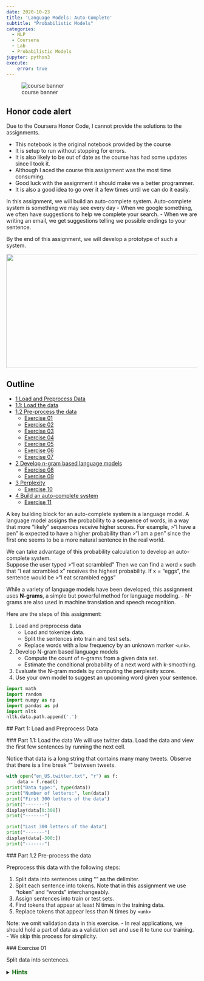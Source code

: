 ```yaml
---
date: 2020-10-23
title: 'Language Models: Auto-Complete'
subtitle: "Probabilistic Models"
categories: 
  - NLP 
  - Coursera 
  - Lab
  - Probabilistic Models
jupyter: python3
execute: 
    error: true
---
```



::: {#fig-00 .column-margin .nolightbox}
![course banner](/images/Course-Logo-2-3.webp)
:::

::: {.callout}
## Honor code alert

Due to the Coursera Honor Code, I cannot provide the solutions to the assignments. 

- This notebook is the original notebook provided by the course
- It is setup to run without stopping for errors. 
- It is also likely to be out of date as the course has had some updates since I took it.
- Although I aced the course this assignment was the most time consuming.
- Good luck with the assignment it should make we a better programmer.
- It is also a good idea to go over it a few times until we can do it easily.
:::

In this assignment, we will build an auto-complete system.  Auto-complete system is something we may see every day
- When we google something, we often have suggestions to help we complete your search. 
- When we are writing an email, we get suggestions telling we possible endings to your sentence.  

By the end of this assignment, we will develop a prototype of such a system.

<img src = "stanford.png" style="width:700px;height:300px;"/>


## Outline
- [1 Load and Preprocess Data](#1)
- [1.1: Load the data](#1.1)
- [1.2 Pre-process the data](#1.2)
    - [Exercise 01](#ex-01)
    - [Exercise 02](#ex-02)
    - [Exercise 03](#ex-03)
    - [Exercise 04](#ex-04)
    - [Exercise 05](#ex-05)
    - [Exercise 06](#ex-06)
    - [Exercise 07](#ex-07)
- [2 Develop n-gram based language models](#2)
    - [Exercise 08](#ex-08)
    - [Exercise 09](#ex-09)    
- [3 Perplexity](#3)
    - [Exercise 10](#ex-10)
- [4 Build an auto-complete system](#4)
    - [Exercise 11](#ex-11)

A key building block for an auto-complete system is a language model.
A language model assigns the probability to a sequence of words, in a way that more "likely" sequences receive higher scores.  For example, 
>"I have a pen" 
is expected to have a higher probability than 
>"I am a pen"
since the first one seems to be a more natural sentence in the real world.

We can take advantage of this probability calculation to develop an auto-complete system.  
Suppose the user typed 
>"I eat scrambled"
Then we can find a word `x`  such that "I eat scrambled x" receives the highest probability.  If x = "eggs", the sentence would be
>"I eat scrambled eggs"

While a variety of language models have been developed, this assignment uses **N-grams**, a simple but powerful method for language modeling.
- N-grams are also used in machine translation and speech recognition. 


Here are the steps of this assignment:

1. Load and preprocess data
    - Load and tokenize data.
    - Split the sentences into train and test sets.
    - Replace words with a low frequency by an unknown marker `<unk>`.
1. Develop N-gram based language models
    - Compute the count of n-grams from a given data set.
    - Estimate the conditional probability of a next word with k-smoothing.
1. Evaluate the N-gram models by computing the perplexity score.
1. Use your own model to suggest an upcoming word given your sentence. 

```python
import math
import random
import numpy as np
import pandas as pd
import nltk
nltk.data.path.append('.')
```

<a name='1'></a>
## Part 1: Load and Preprocess Data

<a name='1.1'></a>
### Part 1.1: Load the data
We will use twitter data.
Load the data and view the first few sentences by running the next cell.

Notice that data is a long string that contains many many tweets.
Observe that there is a line break "\n" between tweets.

```python
with open("en_US.twitter.txt", "r") as f:
    data = f.read()
print("Data type:", type(data))
print("Number of letters:", len(data))
print("First 300 letters of the data")
print("-------")
display(data[0:300])
print("-------")

print("Last 300 letters of the data")
print("-------")
display(data[-300:])
print("-------")
```

<a name='1.2'></a>
### Part 1.2 Pre-process the data

Preprocess this data with the following steps:

1. Split data into sentences using "\n" as the delimiter.
1. Split each sentence into tokens. Note that in this assignment we use "token" and "words" interchangeably.
1. Assign sentences into train or test sets.
1. Find tokens that appear at least N times in the training data.
1. Replace tokens that appear less than N times by `<unk>`


Note: we omit validation data in this exercise.
- In real applications, we should hold a part of data as a validation set and use it to tune our training.
- We skip this process for simplicity.

<a name='ex-01'></a>
### Exercise 01

Split data into sentences.

<details>    
<summary>
    <font size="3" color="darkgreen"><b>Hints</b></font>
</summary>
<p>
<ul>
    <li> Use <a href="https://docs.python.org/3/library/stdtypes.html?highlight=split#str.split" >str.split</a> </li>
</ul>
</p>

```python
# UNQ_C1 (UNIQUE CELL IDENTIFIER, DO NOT EDIT)
### GRADED_FUNCTION: split_to_sentences ###
def split_to_sentences(data):
    """
    Split data by linebreak "\n"
    
    Args:
        data: str
    
    Returns:
        A list of sentences
    """
    ### START CODE HERE (Replace instances of 'None' with your code) ###
    sentences = None
    ### END CODE HERE ###
    
    # Additional clearning (This part is already implemented)
    # - Remove leading and trailing spaces from each sentence
    # - Drop sentences if they are empty strings.
    sentences = [s.strip() for s in sentences]
    sentences = [s for s in sentences if len(s) > 0]
    
    return sentences    
```

```python
# test your code
x = """
I have a pen.\nI have an apple. \nAh\nApple pen.\n
"""
print(x)

split_to_sentences(x)
```

Expected answer: 
```CPP
['I have a pen.', 'I have an apple.', 'Ah', 'Apple pen.']
```

<a name='ex-02'></a>
### Exercise 02
The next step is to tokenize sentences (split a sentence into a list of words). 
- Convert all tokens into lower case so that words which are capitalized (for example, at the start of a sentence) in the original text are treated the same as the lowercase versions of the words.
- Append each tokenized list of words into a list of tokenized sentences.

<details>    
<summary>
    <font size="3" color="darkgreen"><b>Hints</b></font>
</summary>
<p>
<ul>
    <li>Use <a href="https://docs.python.org/3/library/stdtypes.html?highlight=split#str.lower" >str.lower</a> to convert strings to lowercase. </li>
    <li>Please use <a href="https://www.nltk.org/api/nltk.tokenize.html#nltk.tokenize.punkt.PunktLanguageVars.word_tokenize" >nltk.word_tokenize</a> to split sentences into tokens.</li>
    <li>If we used str.split insteaad of nltk.word_tokenize, there are additional edge cases to handle, such as the punctuation (comma, period) that follows a word.</li>
</ul>
</p>

```python
# UNQ_C2 (UNIQUE CELL IDENTIFIER, DO NOT EDIT)
### GRADED_FUNCTION: tokenize_sentences ###
def tokenize_sentences(sentences):
    """
    Tokenize sentences into tokens (words)
    
    Args:
        sentences: List of strings
    
    Returns:
        List of lists of tokens
    """
    
    # Initialize the list of lists of tokenized sentences
    tokenized_sentences = []
    ### START CODE HERE (Replace instances of 'None' with your code) ###
    
    # Go through each sentence
    for sentence in None:
        
        # Convert to lowercase letters
        sentence = None
        
        # Convert into a list of words
        tokenized = None
        
        # append the list of words to the list of lists
        None
    
    ### END CODE HERE ###
    
    return tokenized_sentences
```

```python
# test your code
sentences = ["Sky is blue.", "Leaves are green.", "Roses are red."]
tokenize_sentences(sentences)
```

### Expected output

```CPP
[['sky', 'is', 'blue', '.'],
 ['leaves', 'are', 'green', '.'],
 ['roses', 'are', 'red', '.']]
```

<a name='ex-03'></a>
### Exercise 03


Use the two functions that we have just implemented to get the tokenized data.
- split the data into sentences
- tokenize those sentences

```python
# UNQ_C3 (UNIQUE CELL IDENTIFIER, DO NOT EDIT)
### GRADED_FUNCTION: get_tokenized_data ###
def get_tokenized_data(data):
    """
    Make a list of tokenized sentences
    
    Args:
        data: String
    
    Returns:
        List of lists of tokens
    """
    ### START CODE HERE (Replace instances of 'None' with your code) ###
    
    # Get the sentences by splitting up the data
    sentences = None
    
    # Get the list of lists of tokens by tokenizing the sentences
    tokenized_sentences = None
    
    ### END CODE HERE ###
    
    return tokenized_sentences
```

```python
# test your function
x = "Sky is blue.\nLeaves are green\nRoses are red."
get_tokenized_data(x)
```

##### Expected outcome

```CPP
[['sky', 'is', 'blue', '.'],
 ['leaves', 'are', 'green'],
 ['roses', 'are', 'red', '.']]
```

### Split into train and test sets

Now run the cell below to split data into training and test sets.

```python
tokenized_data = get_tokenized_data(data)
random.seed(87)
random.shuffle(tokenized_data)

train_size = int(len(tokenized_data) * 0.8)
train_data = tokenized_data[0:train_size]
test_data = tokenized_data[train_size:]
```

```python
print("{} data are split into {} train and {} test set".format(
    len(tokenized_data), len(train_data), len(test_data)))

print("First training sample:")
print(train_data[0])
      
print("First test sample")
print(test_data[0])
```

##### Expected output

```CPP
47961 data are split into 38368 train and 9593 test set
First training sample:
['i', 'personally', 'would', 'like', 'as', 'our', 'official', 'glove', 'of', 'the', 'team', 'local', 'company', 'and', 'quality', 'production']
First test sample
['that', 'picture', 'i', 'just', 'seen', 'whoa', 'dere', '!', '!', '>', '>', '>', '>', '>', '>', '>']
```

<a name='ex-04'></a>
### Exercise 04

We won't use all the tokens (words) appearing in the data for training.  Instead, we will use the more frequently used words.  
- We will focus on the words that appear at least N times in the data.
- First count how many times each word appears in the data.

We will need a double for-loop, one for sentences and the other for tokens within a sentence.

<details>    
<summary>
    <font size="3" color="darkgreen"><b>Hints</b></font>
</summary>
<p>
<ul>
    <li>If we decide to import and use defaultdict, remember to cast the dictionary back to a regular 'dict' before returning it. </li>
</ul>
</p>

```python
# UNQ_C4 (UNIQUE CELL IDENTIFIER, DO NOT EDIT)
### GRADED_FUNCTION: count_words ###
def count_words(tokenized_sentences):
    """
    Count the number of word appearence in the tokenized sentences
    
    Args:
        tokenized_sentences: List of lists of strings
    
    Returns:
        dict that maps word (str) to the frequency (int)
    """
        
    word_counts = {}
    ### START CODE HERE (Replace instances of 'None' with your code) ###
    
    # Loop through each sentence
    for sentence in None: # complete this line
        
        # Go through each token in the sentence
        for token in None: # complete this line

            # If the token is not in the dictionary yet, set the count to 1
            if None: # complete this line
                word_counts[token] = None
            
            # If the token is already in the dictionary, increment the count by 1
            else:
                word_counts[token] += None

    ### END CODE HERE ###
    
    return word_counts
```

```python
# test your code
tokenized_sentences = [['sky', 'is', 'blue', '.'],
                       ['leaves', 'are', 'green', '.'],
                       ['roses', 'are', 'red', '.']]
count_words(tokenized_sentences)
```

##### Expected output

Note that the order may differ.

```CPP
{'sky': 1,
 'is': 1,
 'blue': 1,
 '.': 3,
 'leaves': 1,
 'are': 2,
 'green': 1,
 'roses': 1,
 'red': 1}
```

### Handling 'Out of Vocabulary' words

If your model is performing autocomplete, but encounters a word that it never saw during training, it won't have an input word to help it determine the next word to suggest. The model will not be able to predict the next word because there are no counts for the current word. 
- This 'new' word is called an 'unknown word', or <b>out of vocabulary (OOV)</b> words.
- The percentage of unknown words in the test set is called the <b> OOV </b> rate. 

To handle unknown words during prediction, use a special token to represent all unknown words 'unk'. 
- Modify the training data so that it has some 'unknown' words to train on.
- Words to convert into "unknown" words are those that do not occur very frequently in the training set.
- Create a list of the most frequent words in the training set, called the <b> closed vocabulary </b>. 
- Convert all the other words that are not part of the closed vocabulary to the token 'unk'. 

<a name='ex-05'></a>
### Exercise 05

We will now create a function that takes in a text document and a threshold `count_threshold`.
- Any word whose count is greater than or equal to the threshold `count_threshold` is kept in the closed vocabulary.
- Returns the word closed vocabulary list.  

```python
# UNQ_C5 (UNIQUE CELL IDENTIFIER, DO NOT EDIT)
### GRADED_FUNCTION: get_words_with_nplus_frequency ###
def get_words_with_nplus_frequency(tokenized_sentences, count_threshold):
    """
    Find the words that appear N times or more
    
    Args:
        tokenized_sentences: List of lists of sentences
        count_threshold: minimum number of occurrences for a word to be in the closed vocabulary.
    
    Returns:
        List of words that appear N times or more
    """
    # Initialize an empty list to contain the words that
    # appear at least 'minimum_freq' times.
    closed_vocab = []
    
    # Get the word couts of the tokenized sentences
    # Use the function that we defined earlier to count the words
    word_counts = count_words(tokenized_sentences)
    
    ### START CODE HERE (Replace instances of 'None' with your code) ###

    # for each word and its count
    for word, cnt in None: # complete this line
        
        # check that the word's count
        # is at least as great as the minimum count
        if None:
            
            # append the word to the list
            None
    ### END CODE HERE ###
    
    return closed_vocab
```

```python
# test your code
tokenized_sentences = [['sky', 'is', 'blue', '.'],
                       ['leaves', 'are', 'green', '.'],
                       ['roses', 'are', 'red', '.']]
tmp_closed_vocab = get_words_with_nplus_frequency(tokenized_sentences, count_threshold=2)
print(f"Closed vocabulary:")
print(tmp_closed_vocab)
```

##### Expected output

```CPP
Closed vocabulary:
['.', 'are']
```

<a name='ex-06'></a>
### Exercise 06

The words that appear `count_threshold` times or more are in the closed vocabulary. 
- All other words are regarded as `unknown`.
- Replace words not in the closed vocabulary with the token `<unk>`.

```python
# UNQ_C6 (UNIQUE CELL IDENTIFIER, DO NOT EDIT)
### GRADED_FUNCTION: replace_oov_words_by_unk ###
def replace_oov_words_by_unk(tokenized_sentences, vocabulary, unknown_token="<unk>"):
    """
    Replace words not in the given vocabulary with '<unk>' token.
    
    Args:
        tokenized_sentences: List of lists of strings
        vocabulary: List of strings that we will use
        unknown_token: A string representing unknown (out-of-vocabulary) words
    
    Returns:
        List of lists of strings, with words not in the vocabulary replaced
    """
    
    # Place vocabulary into a set for faster search
    vocabulary = set(vocabulary)
    
    # Initialize a list that will hold the sentences
    # after less frequent words are replaced by the unknown token
    replaced_tokenized_sentences = []
    
    # Go through each sentence
    for sentence in tokenized_sentences:
        
        # Initialize the list that will contain
        # a single sentence with "unknown_token" replacements
        replaced_sentence = []
        ### START CODE HERE (Replace instances of 'None' with your code) ###

        # for each token in the sentence
        for token in None: # complete this line
            
            # Check if the token is in the closed vocabulary
            if token in None: # complete this line
                # If so, append the word to the replaced_sentence
                None
            else:
                # otherwise, append the unknown token instead
                None
        ### END CODE HERE ###
        
        # Append the list of tokens to the list of lists
        replaced_tokenized_sentences.append(replaced_sentence)
        
    return replaced_tokenized_sentences
```

```python
tokenized_sentences = [["dogs", "run"], ["cats", "sleep"]]
vocabulary = ["dogs", "sleep"]
tmp_replaced_tokenized_sentences = replace_oov_words_by_unk(tokenized_sentences, vocabulary)
print(f"Original sentence:")
print(tokenized_sentences)
print(f"tokenized_sentences with less frequent words converted to '<unk>':")
print(tmp_replaced_tokenized_sentences)
```

### Expected answer

```CPP
Original sentence:
[['dogs', 'run'], ['cats', 'sleep']]
tokenized_sentences with less frequent words converted to '<unk>':
[['dogs', '<unk>'], ['<unk>', 'sleep']]
```

<a name='ex-07'></a>
### Exercise 07

Now we are ready to process our data by combining the functions that we just implemented.

1. Find tokens that appear at least count_threshold times in the training data.
1. Replace tokens that appear less than count_threshold times by "<unk\>" both for training and test data.

```python
# UNQ_C7 (UNIQUE CELL IDENTIFIER, DO NOT EDIT)
### GRADED_FUNCTION: preprocess_data ###
def preprocess_data(train_data, test_data, count_threshold):
    """
    Preprocess data, i.e.,
        - Find tokens that appear at least N times in the training data.
        - Replace tokens that appear less than N times by "<unk>" both for training and test data.        
    Args:
        train_data, test_data: List of lists of strings.
        count_threshold: Words whose count is less than this are 
                      treated as unknown.
    
    Returns:
        Tuple of
        - training data with low frequent words replaced by "<unk>"
        - test data with low frequent words replaced by "<unk>"
        - vocabulary of words that appear n times or more in the training data
    """
    ### START CODE HERE (Replace instances of 'None' with your code) ###

    # Get the closed vocabulary using the train data
    vocabulary = None
    
    # For the train data, replace less common words with "<unk>"
    train_data_replaced = None
    
    # For the test data, replace less common words with "<unk>"
    test_data_replaced = None
    
    ### END CODE HERE ###
    return train_data_replaced, test_data_replaced, vocabulary
```

```python
# test your code
tmp_train = [['sky', 'is', 'blue', '.'],
     ['leaves', 'are', 'green']]
tmp_test = [['roses', 'are', 'red', '.']]

tmp_train_repl, tmp_test_repl, tmp_vocab = preprocess_data(tmp_train, 
                                                           tmp_test, 
                                                           count_threshold = 1)

print("tmp_train_repl")
print(tmp_train_repl)
print()
print("tmp_test_repl")
print(tmp_test_repl)
print()
print("tmp_vocab")
print(tmp_vocab)
```

##### Expected outcome

```CPP
tmp_train_repl
[['sky', 'is', 'blue', '.'], ['leaves', 'are', 'green']]

tmp_test_repl
[['<unk>', 'are', '<unk>', '.']]

tmp_vocab
['sky', 'is', 'blue', '.', 'leaves', 'are', 'green']
```

### Preprocess the train and test data
Run the cell below to complete the preprocessing both for training and test sets.

```python
minimum_freq = 2
train_data_processed, test_data_processed, vocabulary = preprocess_data(train_data, 
                                                                        test_data, 
                                                                        minimum_freq)
```

```python
print("First preprocessed training sample:")
print(train_data_processed[0])
print()
print("First preprocessed test sample:")
print(test_data_processed[0])
print()
print("First 10 vocabulary:")
print(vocabulary[0:10])
print()
print("Size of vocabulary:", len(vocabulary))
```

##### Expected output

```CPP
First preprocessed training sample:
['i', 'personally', 'would', 'like', 'as', 'our', 'official', 'glove', 'of', 'the', 'team', 'local', 'company', 'and', 'quality', 'production']

First preprocessed test sample:
['that', 'picture', 'i', 'just', 'seen', 'whoa', 'dere', '!', '!', '>', '>', '>', '>', '>', '>', '>']

First 10 vocabulary:
['i', 'personally', 'would', 'like', 'as', 'our', 'official', 'glove', 'of', 'the']

Size of vocabulary: 14821
```

We are done with the preprocessing section of the assignment.
Objects `train_data_processed`, `test_data_processed`, and `vocabulary` will be used in the rest of the exercises.

<a name='2'></a>
## Part 2: Develop n-gram based language models

In this section, we will develop the n-grams language model.
- Assume the probability of the next word depends only on the previous n-gram.
- The previous n-gram is the series of the previous 'n' words.

The conditional probability for the word at position 't' in the sentence, given that the words preceding it are $w_{t-1}, w_{t-2} \cdots w_{t-n}$ is:

$$ P(w_t | w_{t-1}\dots w_{t-n}) \tag{1}$$

We can estimate this probability  by counting the occurrences of these series of words in the training data.
- The probability can be estimated as a ratio, where
- The numerator is the number of times word 't' appears after words t-1 through t-n appear in the training data.
- The denominator is the number of times word t-1 through t-n appears in the training data.

$$ \hat{P}(w_t | w_{t-1}\dots w_{t-n}) = \frac{C(w_{t-1}\dots w_{t-n}, w_n)}{C(w_{t-1}\dots w_{t-n})} \tag{2} $$

- The function $C(\cdots)$ denotes the number of occurence of the given sequence. 
- $\hat{P}$ means the estimation of $P$. 
- Notice that denominator of the equation (2) is the number of occurence of the previous $n$ words, and the numerator is the same sequence followed by the word $w_t$.

Later, we will modify the equation (2) by adding k-smoothing, which avoids errors when any counts are zero.

The equation (2) tells us that to estimate probabilities based on n-grams, we need the counts of n-grams (for denominator) and (n+1)-grams (for numerator).

<a name='ex-08'></a>
### Exercise 08
Next, we will implement a function that computes the counts of n-grams for an arbitrary number $n$.

When computing the counts for n-grams, prepare the sentence beforehand by prepending $n-1$ starting markers "<s\>" to indicate the beginning of the sentence.  
- For example, in the bi-gram model (N=2), a sequence with two start tokens "<s\><s\>" should predict the first word of a sentence.
- So, if the sentence is "I like food", modify it to be "<s\><s\> I like food".
- Also prepare the sentence for counting by appending an end token "<e\>" so that the model can predict when to finish a sentence.

Technical note: In this implementation, we will store the counts as a dictionary.
- The key of each key-value pair in the dictionary is a **tuple** of n words (and not a list)
- The value in the key-value pair is the number of occurrences.  
- The reason for using a tuple as a key instead of a list is because a list in Python is a mutable object (it can be changed after it is first created).  A tuple is "immutable", so it cannot be altered after it is first created.  This makes a tuple suitable as a data type for the key in a dictionary.

<details>    
<summary>
    <font size="3" color="darkgreen"><b>Hints</b></font>
</summary>
<p>
<ul>
    <li> To prepend or append, we can create lists and concatenate them using the + operator </li>
    <li> To create a list of a repeated value, we can follow this syntax: <code>['a'] * 3</code> to get <code>['a','a','a']</code> </li>
    <li>To set the range for index 'i', think of this example: An n-gram where n=2 (bigram), and the sentence is length N=5 (including two start tokens and one end token).  So the index positions are <code>[0,1,2,3,4]</code>.  The largest index 'i' where a bigram can start is at position i=3, because the word tokens at position 3 and 4 will form the bigram. </li>
    <li>Remember that the <code>range()</code> function excludes the value that is used for the maximum of the range.  <code> range(3) </code> produces (0,1,2) but excludes 3. </li>
</ul>
</p>

```python
# UNQ_C8 (UNIQUE CELL IDENTIFIER, DO NOT EDIT)
### GRADED FUNCTION: count_n_grams ###
def count_n_grams(data, n, start_token='<s>', end_token = '<e>'):
    """
    Count all n-grams in the data
    
    Args:
        data: List of lists of words
        n: number of words in a sequence
    
    Returns:
        A dictionary that maps a tuple of n-words to its frequency
    """
    
    # Initialize dictionary of n-grams and their counts
    n_grams = {}

    ### START CODE HERE (Replace instances of 'None' with your code) ###
    
    # Go through each sentence in the data
    for sentence in None: # complete this line
        
        # prepend start token n times, and  append <e> one time
        sentence = None
        
        # convert list to tuple
        # So that the sequence of words can be used as
        # a key in the dictionary
        sentence = None
        
        # Use 'i' to indicate the start of the n-gram
        # from index 0
        # to the last index where the end of the n-gram
        # is within the sentence.
        
        for i in range(None): # complete this line

            # Get the n-gram from i to i+n
            n_gram = None

            # check if the n-gram is in the dictionary
            if n_gram in None: # complete this line
            
                # Increment the count for this n-gram
                n_grams[n_gram] += None
            else:
                # Initialize this n-gram count to 1
                n_grams[n_gram] = None
    
            ### END CODE HERE ###
    return n_grams
```

```python
# test your code
# CODE REVIEW COMMENT: Outcome does not match expected outcome
sentences = [['i', 'like', 'a', 'cat'],
             ['this', 'dog', 'is', 'like', 'a', 'cat']]
print("Uni-gram:")
print(count_n_grams(sentences, 1))
print("Bi-gram:")
print(count_n_grams(sentences, 2))
```

Expected outcome:

```CPP
Uni-gram:
{('<s>',): 2, ('i',): 1, ('like',): 2, ('a',): 2, ('cat',): 2, ('<e>',): 2, ('this',): 1, ('dog',): 1, ('is',): 1}
Bi-gram:
{('<s>', '<s>'): 2, ('<s>', 'i'): 1, ('i', 'like'): 1, ('like', 'a'): 2, ('a', 'cat'): 2, ('cat', '<e>'): 2, ('<s>', 'this'): 1, ('this', 'dog'): 1, ('dog', 'is'): 1, ('is', 'like'): 1}
```

<a name='ex-09'></a>
### Exercise 09

Next, estimate the probability of a word given the prior 'n' words using the n-gram counts.

$$ \hat{P}(w_t | w_{t-1}\dots w_{t-n}) = \frac{C(w_{t-1}\dots w_{t-n}, w_n)}{C(w_{t-1}\dots w_{t-n})} \tag{2} $$

This formula doesn't work when a count of an n-gram is zero..
- Suppose we encounter an n-gram that did not occur in the training data.  
- Then, the equation (2) cannot be evaluated (it becomes zero divided by zero).

A way to handle zero counts is to add k-smoothing.  
- K-smoothing adds a positive constant $k$ to each numerator and $k \times |V|$ in the denominator, where $|V|$ is the number of words in the vocabulary.

$$ \hat{P}(w_t | w_{t-1}\dots w_{t-n}) = \frac{C(w_{t-1}\dots w_{t-n}, w_n) + k}{C(w_{t-1}\dots w_{t-n}) + k|V|} \tag{3} $$


For n-grams that have a zero count, the equation (3) becomes $\frac{1}{|V|}$.
- This means that any n-gram with zero count has the same probability of $\frac{1}{|V|}$.

Define a function that computes the probability estimate (3) from n-gram counts and a constant $k$.

- The function takes in a dictionary 'n_gram_counts', where the key is the n-gram and the value is the count of that n-gram.
- The function also takes another dictionary n_plus1_gram_counts, which you'll use to find the count for the previous n-gram plus the current word.

<details>    
<summary>
    <font size="3" color="darkgreen"><b>Hints</b></font>
</summary>
<p>
<ul>
    <li>To define a tuple containing a single value, add a comma after that value.  For example: <code>('apple',)</code> is a tuple containing a single string 'apple' </li>
    <li>To concatenate two tuples, use the '+' operator</li>
    <li><a href="" > words </a> </li>
</ul>
</p>

```python
# UNQ_C9 (UNIQUE CELL IDENTIFIER, DO NOT EDIT)
### GRADED FUNCTION: estimate_probability ###
def estimate_probability(word, previous_n_gram, 
                         n_gram_counts, n_plus1_gram_counts, vocabulary_size, k=1.0):
    """
    Estimate the probabilities of a next word using the n-gram counts with k-smoothing
    
    Args:
        word: next word
        previous_n_gram: A sequence of words of length n
        n_gram_counts: Dictionary of counts of n-grams
        n_plus1_gram_counts: Dictionary of counts of (n+1)-grams
        vocabulary_size: number of words in the vocabulary
        k: positive constant, smoothing parameter
    
    Returns:
        A probability
    """
    # convert list to tuple to use it as a dictionary key
    previous_n_gram = tuple(previous_n_gram)
    
    ### START CODE HERE (Replace instances of 'None' with your code) ###
    
    # Set the denominator
    # If the previous n-gram exists in the dictionary of n-gram counts,
    # Get its count.  Otherwise set the count to zero
    # Use the dictionary that has counts for n-grams
    previous_n_gram_count = None
        
    # Calculate the denominator using the count of the previous n gram
    # and apply k-smoothing
    denominator = None

    # Define n plus 1 gram as the previous n-gram plus the current word as a tuple
    n_plus1_gram = None
  
    # Set the count to the count in the dictionary,
    # otherwise 0 if not in the dictionary
    # use the dictionary that has counts for the n-gram plus current word
    n_plus1_gram_count = None
        
    # Define the numerator use the count of the n-gram plus current word,
    # and apply smoothing
    numerator = None

    # Calculate the probability as the numerator divided by denominator
    probability = None
    
    ### END CODE HERE ###
    
    return probability
```

```python
# test your code
sentences = [['i', 'like', 'a', 'cat'],
             ['this', 'dog', 'is', 'like', 'a', 'cat']]
unique_words = list(set(sentences[0] + sentences[1]))

unigram_counts = count_n_grams(sentences, 1)
bigram_counts = count_n_grams(sentences, 2)
tmp_prob = estimate_probability("cat", "a", unigram_counts, bigram_counts, len(unique_words), k=1)

print(f"The estimated probability of word 'cat' given the previous n-gram 'a' is: {tmp_prob:.4f}")
```

##### Expected output

```CPP
The estimated probability of word 'cat' given the previous n-gram 'a' is: 0.3333
```

### Estimate probabilities for all words

The function defined below loops over all words in vocabulary to calculate probabilities for all possible words.
- This function is provided for you.

```python
def estimate_probabilities(previous_n_gram, n_gram_counts, n_plus1_gram_counts, vocabulary, k=1.0):
    """
    Estimate the probabilities of next words using the n-gram counts with k-smoothing
    
    Args:
        previous_n_gram: A sequence of words of length n
        n_gram_counts: Dictionary of counts of (n+1)-grams
        n_plus1_gram_counts: Dictionary of counts of (n+1)-grams
        vocabulary: List of words
        k: positive constant, smoothing parameter
    
    Returns:
        A dictionary mapping from next words to the probability.
    """
    
    # convert list to tuple to use it as a dictionary key
    previous_n_gram = tuple(previous_n_gram)
    
    # add <e> <unk> to the vocabulary
    # <s> is not needed since it should not appear as the next word
    vocabulary = vocabulary + ["<e>", "<unk>"]
    vocabulary_size = len(vocabulary)
    
    probabilities = {}
    for word in vocabulary:
        probability = estimate_probability(word, previous_n_gram, 
                                           n_gram_counts, n_plus1_gram_counts, 
                                           vocabulary_size, k=k)
        probabilities[word] = probability

    return probabilities
```

```python
# test your code
sentences = [['i', 'like', 'a', 'cat'],
             ['this', 'dog', 'is', 'like', 'a', 'cat']]
unique_words = list(set(sentences[0] + sentences[1]))
unigram_counts = count_n_grams(sentences, 1)
bigram_counts = count_n_grams(sentences, 2)
estimate_probabilities("a", unigram_counts, bigram_counts, unique_words, k=1)
```

##### Expected output

```CPP
{'cat': 0.2727272727272727,
 'i': 0.09090909090909091,
 'this': 0.09090909090909091,
 'a': 0.09090909090909091,
 'is': 0.09090909090909091,
 'like': 0.09090909090909091,
 'dog': 0.09090909090909091,
 '<e>': 0.09090909090909091,
 '<unk>': 0.09090909090909091}
```

```python
# Additional test
trigram_counts = count_n_grams(sentences, 3)
estimate_probabilities(["<s>", "<s>"], bigram_counts, trigram_counts, unique_words, k=1)
```

##### Expected output

```CPP
{'cat': 0.09090909090909091,
 'i': 0.18181818181818182,
 'this': 0.18181818181818182,
 'a': 0.09090909090909091,
 'is': 0.09090909090909091,
 'like': 0.09090909090909091,
 'dog': 0.09090909090909091,
 '<e>': 0.09090909090909091,
 '<unk>': 0.09090909090909091}
```

### Count and probability matrices

As we have seen so far, the n-gram counts computed above are sufficient for computing the probabilities of the next word.  
- It can be more intuitive to present them as count or probability matrices.
- The functions defined in the next cells return count or probability matrices.
- This function is provided for you.

```python
def make_count_matrix(n_plus1_gram_counts, vocabulary):
    # add <e> <unk> to the vocabulary
    # <s> is omitted since it should not appear as the next word
    vocabulary = vocabulary + ["<e>", "<unk>"]
    
    # obtain unique n-grams
    n_grams = []
    for n_plus1_gram in n_plus1_gram_counts.keys():
        n_gram = n_plus1_gram[0:-1]
        n_grams.append(n_gram)
    n_grams = list(set(n_grams))
    
    # mapping from n-gram to row
    row_index = {n_gram:i for i, n_gram in enumerate(n_grams)}
    # mapping from next word to column
    col_index = {word:j for j, word in enumerate(vocabulary)}
    
    nrow = len(n_grams)
    ncol = len(vocabulary)
    count_matrix = np.zeros((nrow, ncol))
    for n_plus1_gram, count in n_plus1_gram_counts.items():
        n_gram = n_plus1_gram[0:-1]
        word = n_plus1_gram[-1]
        if word not in vocabulary:
            continue
        i = row_index[n_gram]
        j = col_index[word]
        count_matrix[i, j] = count
    
    count_matrix = pd.DataFrame(count_matrix, index=n_grams, columns=vocabulary)
    return count_matrix
```

```python
sentences = [['i', 'like', 'a', 'cat'],
                 ['this', 'dog', 'is', 'like', 'a', 'cat']]
unique_words = list(set(sentences[0] + sentences[1]))
bigram_counts = count_n_grams(sentences, 2)

print('bigram counts')
display(make_count_matrix(bigram_counts, unique_words))
```

##### Expected output

```CPP
bigram counts
          cat    i   this   a  is   like  dog  <e>   <unk>
(<s>,)    0.0   1.0  1.0  0.0  0.0  0.0   0.0  0.0    0.0
(a,)      2.0   0.0  0.0  0.0  0.0  0.0   0.0  0.0    0.0
(this,)   0.0   0.0  0.0  0.0  0.0  0.0   1.0  0.0    0.0
(like,)   0.0   0.0  0.0  2.0  0.0  0.0   0.0  0.0    0.0
(dog,)    0.0   0.0  0.0  0.0  1.0  0.0   0.0  0.0    0.0
(cat,)    0.0   0.0  0.0  0.0  0.0  0.0   0.0  2.0    0.0
(is,)     0.0   0.0  0.0  0.0  0.0  1.0   0.0  0.0    0.0
(i,)      0.0   0.0  0.0  0.0  0.0  1.0   0.0  0.0    0.0
```

```python
# Show trigram counts
print('\ntrigram counts')
trigram_counts = count_n_grams(sentences, 3)
display(make_count_matrix(trigram_counts, unique_words))
```

##### Expected output

```CPP
trigram counts
              cat    i   this   a  is   like  dog  <e>   <unk>
(dog, is)     0.0   0.0  0.0  0.0  0.0  1.0   0.0  0.0    0.0
(this, dog)   0.0   0.0  0.0  0.0  1.0  0.0   0.0  0.0    0.0
(a, cat)      0.0   0.0  0.0  0.0  0.0  0.0   0.0  2.0    0.0
(like, a)     2.0   0.0  0.0  0.0  0.0  0.0   0.0  0.0    0.0
(is, like)    0.0   0.0  0.0  1.0  0.0  0.0   0.0  0.0    0.0
(<s>, i)      0.0   0.0  0.0  0.0  0.0  1.0   0.0  0.0    0.0
(i, like)     0.0   0.0  0.0  1.0  0.0  0.0   0.0  0.0    0.0
(<s>, <s>)    0.0   1.0  1.0  0.0  0.0  0.0   0.0  0.0    0.0
(<s>, this)   0.0   0.0  0.0  0.0  0.0  0.0   1.0  0.0    0.0
```

The following function calculates the probabilities of each word given the previous n-gram, and stores this in matrix form.
- This function is provided for you.

```python
def make_probability_matrix(n_plus1_gram_counts, vocabulary, k):
    count_matrix = make_count_matrix(n_plus1_gram_counts, unique_words)
    count_matrix += k
    prob_matrix = count_matrix.div(count_matrix.sum(axis=1), axis=0)
    return prob_matrix
```

```python
sentences = [['i', 'like', 'a', 'cat'],
                 ['this', 'dog', 'is', 'like', 'a', 'cat']]
unique_words = list(set(sentences[0] + sentences[1]))
bigram_counts = count_n_grams(sentences, 2)
print("bigram probabilities")
display(make_probability_matrix(bigram_counts, unique_words, k=1))
```

```python
print("trigram probabilities")
trigram_counts = count_n_grams(sentences, 3)
display(make_probability_matrix(trigram_counts, unique_words, k=1))
```

Confirm that we obtain the same results as for the `estimate_probabilities` function that we implemented.

<a name='3'></a>
## Part 3: Perplexity

In this section, we will generate the perplexity score to evaluate your model on the test set. 
- We will also use back-off when needed. 
- Perplexity is used as an evaluation metric of your language model. 
- To calculate the  the perplexity score of the test set on an n-gram model, use: 

$$ PP(W) =\sqrt[N]{ \prod_{t=n+1}^N \frac{1}{P(w_t | w_{t-n} \cdots w_{t-1})} } \tag{4}$$

- where $N$ is the length of the sentence.
- $n$ is the number of words in the n-gram (e.g. 2 for a bigram).
- In math, the numbering starts at one and not zero.

In code, array indexing starts at zero, so the code will use ranges for $t$ according to this formula:

$$ PP(W) =\sqrt[N]{ \prod_{t=n}^{N-1} \frac{1}{P(w_t | w_{t-n} \cdots w_{t-1})} } \tag{4.1}$$

The higher the probabilities are, the lower the perplexity will be. 
- The more the n-grams tell us about the sentence, the lower the perplexity score will be. 

<a name='ex-10'></a>
### Exercise 10
Compute the perplexity score given an N-gram count matrix and a sentence. 

<details>    
<summary>
    <font size="3" color="darkgreen"><b>Hints</b></font>
</summary>
<p>
<ul>
    <li>Remember that <code>range(2,4)</code> produces the integers [2, 3] (and excludes 4).</li>
</ul>
</p>

```python
# UNQ_C10 (UNIQUE CELL IDENTIFIER, DO NOT EDIT)
# GRADED FUNCTION: calculate_perplexity
def calculate_perplexity(sentence, n_gram_counts, n_plus1_gram_counts, vocabulary_size, k=1.0):
    """
    Calculate perplexity for a list of sentences
    
    Args:
        sentence: List of strings
        n_gram_counts: Dictionary of counts of (n+1)-grams
        n_plus1_gram_counts: Dictionary of counts of (n+1)-grams
        vocabulary_size: number of unique words in the vocabulary
        k: Positive smoothing constant
    
    Returns:
        Perplexity score
    """
    # length of previous words
    n = len(list(n_gram_counts.keys())[0]) 
    
    # prepend <s> and append <e>
    sentence = ["<s>"] * n + sentence + ["<e>"]
    
    # Cast the sentence from a list to a tuple
    sentence = tuple(sentence)
    
    # length of sentence (after adding <s> and <e> tokens)
    N = len(sentence)
    
    # The variable p will hold the product
    # that is calculated inside the n-root
    # Update this in the code below
    product_pi = 1.0
    
    ### START CODE HERE (Replace instances of 'None' with your code) ###
    
    # Index t ranges from n to N - 1, inclusive on both ends
    for t in range(None, None): # complete this line

        # get the n-gram preceding the word at position t
        n_gram = None
        
        # get the word at position t
        word = None
        
        # Estimate the probability of the word given the n-gram
        # using the n-gram counts, n-plus1-gram counts,
        # vocabulary size, and smoothing constant
        probability = None
        
        # Update the product of the probabilities
        # This 'product_pi' is a cumulative product 
        # of the (1/P) factors that are calculated in the loop
        product_pi *= None

    # Take the Nth root of the product
    perplexity = None
    
    ### END CODE HERE ### 
    return perplexity
```

```python
# test your code

sentences = [['i', 'like', 'a', 'cat'],
                 ['this', 'dog', 'is', 'like', 'a', 'cat']]
unique_words = list(set(sentences[0] + sentences[1]))

unigram_counts = count_n_grams(sentences, 1)
bigram_counts = count_n_grams(sentences, 2)


perplexity_train1 = calculate_perplexity(sentences[0],
                                         unigram_counts, bigram_counts,
                                         len(unique_words), k=1.0)
print(f"Perplexity for first train sample: {perplexity_train1:.4f}")

test_sentence = ['i', 'like', 'a', 'dog']
perplexity_test = calculate_perplexity(test_sentence,
                                       unigram_counts, bigram_counts,
                                       len(unique_words), k=1.0)
print(f"Perplexity for test sample: {perplexity_test:.4f}")
```

### Expected Output

```CPP
Perplexity for first train sample: 2.8040
Perplexity for test sample: 3.9654
```

<b> Note: </b> If your sentence is really long, there will be underflow when multiplying many fractions.
- To handle longer sentences, modify your implementation to take the sum of the log of the probabilities.

<a name='4'></a>
## Part 4: Build an auto-complete system

In this section, we will combine the language models developed so far to implement an auto-complete system. 

<a name='ex-11'></a>
### Exercise 11
Compute probabilities for all possible next words and suggest the most likely one.
- This function also take an optional argument `start_with`, which specifies the first few letters of the next words.

<details>    
<summary>
    <font size="3" color="darkgreen"><b>Hints</b></font>
</summary>
<p>
<ul>
    <li><code>estimate_probabilities</code> returns a dictionary where the key is a word and the value is the word's probability.</li>
    <li> Use <code>str1.startswith(str2)</code> to determine if a string starts with the letters of another string.  For example, <code>'learning'.startswith('lea')</code> returns True, whereas <code>'learning'.startswith('ear')</code> returns False. There are two additional parameters in <code>str.startswith()</code>, but we can use the default values for those parameters in this case.</li>
</ul>
</p>

```python
# UNQ_C11 (UNIQUE CELL IDENTIFIER, DO NOT EDIT)
# GRADED FUNCTION: suggest_a_word
def suggest_a_word(previous_tokens, n_gram_counts, n_plus1_gram_counts, vocabulary, k=1.0, start_with=None):
    """
    Get suggestion for the next word
    
    Args:
        previous_tokens: The sentence we input where each token is a word. Must have length > n 
        n_gram_counts: Dictionary of counts of (n+1)-grams
        n_plus1_gram_counts: Dictionary of counts of (n+1)-grams
        vocabulary: List of words
        k: positive constant, smoothing parameter
        start_with: If not None, specifies the first few letters of the next word
        
    Returns:
        A tuple of 
          - string of the most likely next word
          - corresponding probability
    """
    
    # length of previous words
    n = len(list(n_gram_counts.keys())[0]) 
    
    # From the words that the user already typed
    # get the most recent 'n' words as the previous n-gram
    previous_n_gram = previous_tokens[-n:]

    # Estimate the probabilities that each word in the vocabulary
    # is the next word,
    # given the previous n-gram, the dictionary of n-gram counts,
    # the dictionary of n plus 1 gram counts, and the smoothing constant
    probabilities = estimate_probabilities(previous_n_gram,
                                           n_gram_counts, n_plus1_gram_counts,
                                           vocabulary, k=k)
    
    # Initialize suggested word to None
    # This will be set to the word with highest probability
    suggestion = None
    
    # Initialize the highest word probability to 0
    # this will be set to the highest probability 
    # of all words to be suggested
    max_prob = 0
    
    ### START CODE HERE (Replace instances of 'None' with your code) ###
    
    # For each word and its probability in the probabilities dictionary:
    for word, prob in None: # complete this line
        
        # If the optional start_with string is set
        if None: # complete this line
            
            # Check if the beginning of word does not match with the letters in 'start_with'
            if None: # complete this line

                # if they don't match, skip this word (move onto the next word)
                None # complete this line
        
        # Check if this word's probability
        # is greater than the current maximum probability
        if None: # complete this line
            
            # If so, save this word as the best suggestion (so far)
            suggestion = None
            
            # Save the new maximum probability
            max_prob = None

    ### END CODE HERE
    
    return suggestion, max_prob
```

```python
# test your code
sentences = [['i', 'like', 'a', 'cat'],
             ['this', 'dog', 'is', 'like', 'a', 'cat']]
unique_words = list(set(sentences[0] + sentences[1]))

unigram_counts = count_n_grams(sentences, 1)
bigram_counts = count_n_grams(sentences, 2)

previous_tokens = ["i", "like"]
tmp_suggest1 = suggest_a_word(previous_tokens, unigram_counts, bigram_counts, unique_words, k=1.0)
print(f"The previous words are 'i like',\n\tand the suggested word is `{tmp_suggest1[0]}` with a probability of {tmp_suggest1[1]:.4f}")

print()
# test your code when setting the starts_with
tmp_starts_with = 'c'
tmp_suggest2 = suggest_a_word(previous_tokens, unigram_counts, bigram_counts, unique_words, k=1.0, start_with=tmp_starts_with)
print(f"The previous words are 'i like', the suggestion must start with `{tmp_starts_with}`\n\tand the suggested word is `{tmp_suggest2[0]}` with a probability of {tmp_suggest2[1]:.4f}")
```

### Expected output

```CPP
The previous words are 'i like',
	and the suggested word is `a` with a probability of 0.2727

The previous words are 'i like', the suggestion must start with `c`
	and the suggested word is `cat` with a probability of 0.0909

```

### Get multiple suggestions

The function defined below loop over varioud n-gram models to get multiple suggestions.

```python
def get_suggestions(previous_tokens, n_gram_counts_list, vocabulary, k=1.0, start_with=None):
    model_counts = len(n_gram_counts_list)
    suggestions = []
    for i in range(model_counts-1):
        n_gram_counts = n_gram_counts_list[i]
        n_plus1_gram_counts = n_gram_counts_list[i+1]
        
        suggestion = suggest_a_word(previous_tokens, n_gram_counts,
                                    n_plus1_gram_counts, vocabulary,
                                    k=k, start_with=start_with)
        suggestions.append(suggestion)
    return suggestions
```

```python
# test your code
sentences = [['i', 'like', 'a', 'cat'],
             ['this', 'dog', 'is', 'like', 'a', 'cat']]
unique_words = list(set(sentences[0] + sentences[1]))

unigram_counts = count_n_grams(sentences, 1)
bigram_counts = count_n_grams(sentences, 2)
trigram_counts = count_n_grams(sentences, 3)
quadgram_counts = count_n_grams(sentences, 4)
qintgram_counts = count_n_grams(sentences, 5)

n_gram_counts_list = [unigram_counts, bigram_counts, trigram_counts, quadgram_counts, qintgram_counts]
previous_tokens = ["i", "like"]
tmp_suggest3 = get_suggestions(previous_tokens, n_gram_counts_list, unique_words, k=1.0)

print(f"The previous words are 'i like', the suggestions are:")
display(tmp_suggest3)
```

### Suggest multiple words using n-grams of varying length

Congratulations!  We have developed all building blocks for implementing your own auto-complete systems.

Let's see this with n-grams of varying lengths (unigrams, bigrams, trigrams, 4-grams...6-grams).

```python
n_gram_counts_list = []
for n in range(1, 6):
    print("Computing n-gram counts with n =", n, "...")
    n_model_counts = count_n_grams(train_data_processed, n)
    n_gram_counts_list.append(n_model_counts)
```

```python
previous_tokens = ["i", "am", "to"]
tmp_suggest4 = get_suggestions(previous_tokens, n_gram_counts_list, vocabulary, k=1.0)

print(f"The previous words are {previous_tokens}, the suggestions are:")
display(tmp_suggest4)
```

```python
previous_tokens = ["i", "want", "to", "go"]
tmp_suggest5 = get_suggestions(previous_tokens, n_gram_counts_list, vocabulary, k=1.0)

print(f"The previous words are {previous_tokens}, the suggestions are:")
display(tmp_suggest5)
```

```python
previous_tokens = ["hey", "how", "are"]
tmp_suggest6 = get_suggestions(previous_tokens, n_gram_counts_list, vocabulary, k=1.0)

print(f"The previous words are {previous_tokens}, the suggestions are:")
display(tmp_suggest6)
```

```python
previous_tokens = ["hey", "how", "are", "you"]
tmp_suggest7 = get_suggestions(previous_tokens, n_gram_counts_list, vocabulary, k=1.0)

print(f"The previous words are {previous_tokens}, the suggestions are:")
display(tmp_suggest7)
```

```python
previous_tokens = ["hey", "how", "are", "you"]
tmp_suggest8 = get_suggestions(previous_tokens, n_gram_counts_list, vocabulary, k=1.0, start_with="d")

print(f"The previous words are {previous_tokens}, the suggestions are:")
display(tmp_suggest8)
```

# Congratulations!

You've completed this assignment by building an autocomplete model using an n-gram language model!  

Please continue onto the fourth and final week of this course!

